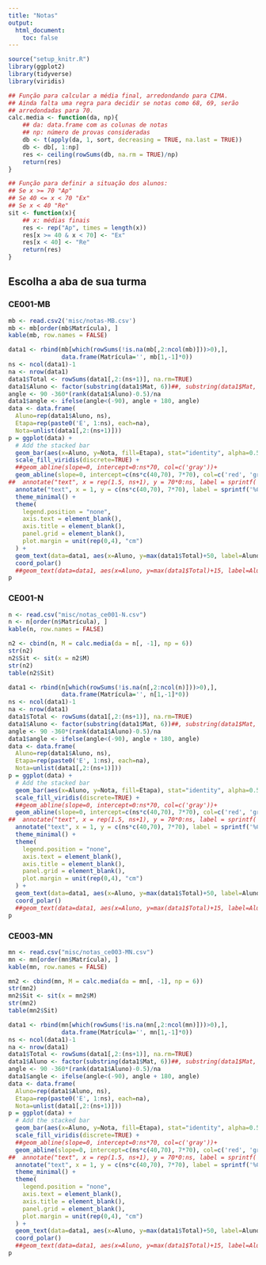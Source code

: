 ```yaml
---
title: "Notas"
output:
  html_document:
    toc: false
---
```


```r
source("setup_knitr.R")
library(ggplot2)
library(tidyverse)
library(viridis)
```

```r
## Função para calcular a média final, arredondando para CIMA.
## Ainda falta uma regra para decidir se notas como 68, 69, serão
## arredondadas para 70.
calc.media <- function(da, np){
    ## da: data.frame com as colunas de notas
    ## np: número de provas consideradas
    db <- t(apply(da, 1, sort, decreasing = TRUE, na.last = TRUE))
    db <- db[, 1:np]
    res <- ceiling(rowSums(db, na.rm = TRUE)/np)
    return(res)
}

## Função para definir a situação dos alunos:
## Se x >= 70 "Ap"
## Se 40 <= x < 70 "Ex"
## Se x < 40 "Re"
sit <- function(x){
    ## x: médias finais
    res <- rep("Ap", times = length(x))
    res[x >= 40 & x < 70] <- "Ex"
    res[x < 40] <- "Re"
    return(res)
}

```

## Escolha a aba de sua turma {.tabset}

### CE001-MB

```r
mb <- read.csv2('misc/notas-MB.csv')
mb <- mb[order(mb$Matrícula), ]
kable(mb, row.names = FALSE)
```


```r
data1 <- rbind(mb[which(rowSums(!is.na(mb[,2:ncol(mb)]))>0),],
               data.frame(Matrícula='', mb[1,-1]*0))
ns <- ncol(data1)-1
na <- nrow(data1)
data1$Total <- rowSums(data1[,2:(ns+1)], na.rm=TRUE)
data1$Aluno <- factor(substring(data1$Mat, 6))##, substring(data1$Mat, 6)[order(data1$Total, decreasing = TRUE)])
angle <- 90 -360*(rank(data1$Aluno)-0.5)/na
data1$angle <- ifelse(angle<(-90), angle + 180, angle)
data <- data.frame(
  Aluno=rep(data1$Aluno, ns),
  Etapa=rep(paste0('E', 1:ns), each=na),
  Nota=unlist(data1[,2:(ns+1)]))
p = ggplot(data) +
  # Add the stacked bar
  geom_bar(aes(x=Aluno, y=Nota, fill=Etapa), stat="identity", alpha=0.5) +
  scale_fill_viridis(discrete=TRUE) +
  ##geom_abline(slope=0, intercept=0:ns*70, col=c('gray'))+
  geom_abline(slope=0, intercept=c(ns*c(40,70), 7*70), col=c('red', 'green', 'blue'))+
##  annotate("text", x = rep(1.5, ns+1), y = 70*0:ns, label = sprintf('%02d', 70*0:ns) , color="brown", size=3, hjust=1, angle=45) +
  annotate("text", x = 1, y = c(ns*c(40,70), 7*70), label = sprintf('%02d', c(ns*c(40,70), 7*70)), color=c('red','green','blue'), size=4 , angle=45, hjust=0.5) +
  theme_minimal() +
  theme(
    legend.position = "none",
    axis.text = element_blank(),
    axis.title = element_blank(),
    panel.grid = element_blank(),
    plot.margin = unit(rep(0,4), "cm")
  ) +
  geom_text(data=data1, aes(x=Aluno, y=max(data1$Total)+50, label=Aluno), color="black", fontface="bold",alpha=0.6, size=3, angle=data1$angle, inherit.aes = FALSE ) +
  coord_polar()
  ##geom_text(data=data1, aes(x=Aluno, y=max(data1$Total)+15, label=Aluno), color="black", fontface="bold",alpha=0.6, size=4, inherit.aes = FALSE, angle=90)
p
```


### CE001-N

```r
n <- read.csv("misc/notas_ce001-N.csv")
n <- n[order(n$Matrícula), ]
kable(n, row.names = FALSE)
```

```r
n2 <- cbind(n, M = calc.media(da = n[, -1], np = 6))
str(n2)
n2$Sit <- sit(x = n2$M)
str(n2)
table(n2$Sit)
```

```r
data1 <- rbind(n[which(rowSums(!is.na(n[,2:ncol(n)]))>0),],
               data.frame(Matrícula='', n[1,-1]*0))
ns <- ncol(data1)-1
na <- nrow(data1)
data1$Total <- rowSums(data1[,2:(ns+1)], na.rm=TRUE)
data1$Aluno <- factor(substring(data1$Mat, 6))##, substring(data1$Mat, 6)[order(data1$Total, decreasing = TRUE)])
angle <- 90 -360*(rank(data1$Aluno)-0.5)/na
data1$angle <- ifelse(angle<(-90), angle + 180, angle)
data <- data.frame(
  Aluno=rep(data1$Aluno, ns),
  Etapa=rep(paste0('E', 1:ns), each=na),
  Nota=unlist(data1[,2:(ns+1)]))
p = ggplot(data) +
  # Add the stacked bar
  geom_bar(aes(x=Aluno, y=Nota, fill=Etapa), stat="identity", alpha=0.5) +
  scale_fill_viridis(discrete=TRUE) +
  ##geom_abline(slope=0, intercept=0:ns*70, col=c('gray'))+
  geom_abline(slope=0, intercept=c(ns*c(40,70), 7*70), col=c('red', 'green', 'blue'))+
##  annotate("text", x = rep(1.5, ns+1), y = 70*0:ns, label = sprintf('%02d', 70*0:ns) , color="brown", size=3, hjust=1, angle=45) +
  annotate("text", x = 1, y = c(ns*c(40,70), 7*70), label = sprintf('%02d', c(ns*c(40,70), 7*70)), color=c('red','green','blue'), size=4 , angle=45, hjust=0.5) +
  theme_minimal() +
  theme(
    legend.position = "none",
    axis.text = element_blank(),
    axis.title = element_blank(),
    panel.grid = element_blank(),
    plot.margin = unit(rep(0,4), "cm")
  ) +
  geom_text(data=data1, aes(x=Aluno, y=max(data1$Total)+50, label=Aluno), color="black", fontface="bold",alpha=0.6, size=3, angle=data1$angle, inherit.aes = FALSE ) +
  coord_polar()
  ##geom_text(data=data1, aes(x=Aluno, y=max(data1$Total)+15, label=Aluno), color="black", fontface="bold",alpha=0.6, size=4, inherit.aes = FALSE, angle=90)
p
```

### CE003-MN

```r
mn <- read.csv("misc/notas_ce003-MN.csv")
mn <- mn[order(mn$Matrícula), ]
kable(mn, row.names = FALSE)
```

```r
mn2 <- cbind(mn, M = calc.media(da = mn[, -1], np = 6))
str(mn2)
mn2$Sit <- sit(x = mn2$M)
str(mn2)
table(mn2$Sit)
```

```r
data1 <- rbind(mn[which(rowSums(!is.na(mn[,2:ncol(mn)]))>0),],
               data.frame(Matrícula='', mn[1,-1]*0))
ns <- ncol(data1)-1
na <- nrow(data1)
data1$Total <- rowSums(data1[,2:(ns+1)], na.rm=TRUE)
data1$Aluno <- factor(substring(data1$Mat, 6))##, substring(data1$Mat, 6)[order(data1$Total, decreasing = TRUE)])
angle <- 90 -360*(rank(data1$Aluno)-0.5)/na
data1$angle <- ifelse(angle<(-90), angle + 180, angle)
data <- data.frame(
  Aluno=rep(data1$Aluno, ns),
  Etapa=rep(paste0('E', 1:ns), each=na),
  Nota=unlist(data1[,2:(ns+1)]))
p = ggplot(data) +
  # Add the stacked bar
  geom_bar(aes(x=Aluno, y=Nota, fill=Etapa), stat="identity", alpha=0.5) +
  scale_fill_viridis(discrete=TRUE) +
  ##geom_abline(slope=0, intercept=0:ns*70, col=c('gray'))+
  geom_abline(slope=0, intercept=c(ns*c(40,70), 7*70), col=c('red', 'green', 'blue'))+
##  annotate("text", x = rep(1.5, ns+1), y = 70*0:ns, label = sprintf('%02d', 70*0:ns) , color="brown", size=3, hjust=1, angle=45) +
  annotate("text", x = 1, y = c(ns*c(40,70), 7*70), label = sprintf('%02d', c(ns*c(40,70), 7*70)), color=c('red','green','blue'), size=4 , angle=45, hjust=0.5) +
  theme_minimal() +
  theme(
    legend.position = "none",
    axis.text = element_blank(),
    axis.title = element_blank(),
    panel.grid = element_blank(),
    plot.margin = unit(rep(0,4), "cm")
  ) +
  geom_text(data=data1, aes(x=Aluno, y=max(data1$Total)+50, label=Aluno), color="black", fontface="bold",alpha=0.6, size=3, angle=data1$angle, inherit.aes = FALSE ) +
  coord_polar()
  ##geom_text(data=data1, aes(x=Aluno, y=max(data1$Total)+15, label=Aluno), color="black", fontface="bold",alpha=0.6, size=4, inherit.aes = FALSE, angle=90)
p
```
